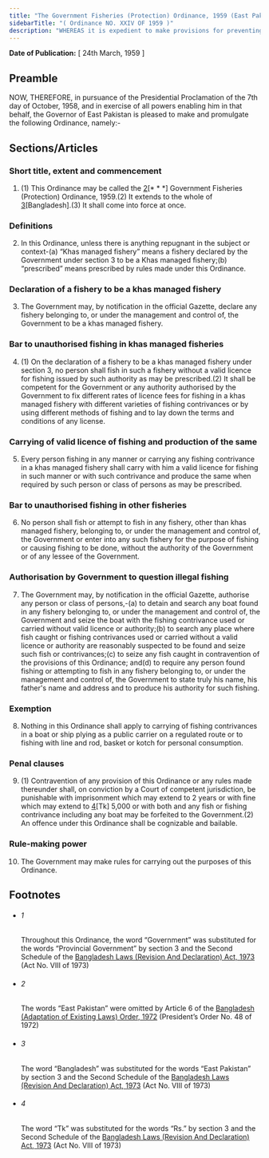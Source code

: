 ```yaml
---
title: "The Government Fisheries (Protection) Ordinance, 1959 (East Pakistan Ordinance)"
sidebarTitle: "( Ordinance NO. XXIV OF 1959 )"
description: "WHEREAS it is expedient to make provisions for preventing unauthorised fishing in fisheries belonging to, or under the management and control of, the Government;1♣"
---
```


**Date of Publication:** [ 24th March, 1959 ]

## Preamble

NOW, THEREFORE, in pursuance of the Presidential Proclamation of the 7th day of October, 1958, and in exercise of all powers enabling him in that behalf, the Governor of East Pakistan is pleased to make and promulgate the following Ordinance, namely:-

## Sections/Articles

### Short title, extent and commencement

1. (1) This Ordinance may be called the [2](1)[\* \* \*] Government Fisheries (Protection) Ordinance, 1959.(2) It extends to the whole of [3](2)[Bangladesh].(3) It shall come into force at once.

### Definitions

2. In this Ordinance, unless there is anything repugnant in the subject or context-(a) “Khas managed fishery” means a fishery declared by the Government under section 3 to be a Khas managed fishery;(b) “prescribed” means prescribed by rules made under this Ordinance.

### Declaration of a fishery to be a khas managed fishery

3. The Government may, by notification in the official Gazette, declare any fishery belonging to, or under the management and control of, the Government to be a khas managed fishery.

### Bar to unauthorised fishing in khas managed fisheries

4. (1) On the declaration of a fishery to be a khas managed fishery under section 3, no person shall fish in such a fishery without a valid licence for fishing issued by such authority as may be prescribed.(2) It shall be competent for the Government or any authority authorised by the Government to fix different rates of licence fees for fishing in a khas managed fishery with different varieties of fishing contrivances or by using different methods of fishing and to lay down the terms and conditions of any license.

### Carrying of valid licence of fishing and production of the same

5. Every person fishing in any manner or carrying any fishing contrivance in a khas managed fishery shall carry with him a valid licence for fishing in such manner or with such contrivance and produce the same when required by such person or class of persons as may be prescribed.

### Bar to unauthorised fishing in other fisheries

6. No person shall fish or attempt to fish in any fishery, other than khas managed fishery, belonging to, or under the management and control of, the Government or enter into any such fishery for the purpose of fishing or causing fishing to be done, without the authority of the Government or of any lessee of the Government.

### Authorisation by Government to question illegal fishing

7. The Government may, by notification in the official Gazette, authorise any person or class of persons,-(a) to detain and search any boat found in any fishery belonging to, or under the management and control of, the Government and seize the boat with the fishing contrivance used or carried without valid licence or authority;(b) to search any place where fish caught or fishing contrivances used or carried without a valid licence or authority are reasonably suspected to be found and seize such fish or contrivances;(c) to seize any fish caught in contravention of the provisions of this Ordinance; and(d) to require any person found fishing or attempting to fish in any fishery belonging to, or under the management and control of, the Government to state truly his name, his father's name and address and to produce his authority for such fishing.

### Exemption

8. Nothing in this Ordinance shall apply to carrying of fishing contrivances in a boat or ship plying as a public carrier on a regulated route or to fishing with line and rod, basket or kotch for personal consumption.

### Penal clauses

9. (1) Contravention of any provision of this Ordinance or any rules made thereunder shall, on conviction by a Court of competent jurisdiction, be punishable with imprisonment which may extend to 2 years or with fine which may extend to [4](1)[Tk] 5,000 or with both and any fish or fishing contrivance including any boat may be forfeited to the Government.(2) An offence under this Ordinance shall be cognizable and bailable.

### Rule-making power

10. The Government may make rules for carrying out the purposes of this Ordinance.

## Footnotes

- ###### 1

  Throughout this Ordinance, the word “Government” was substituted for the words “Provincial Government” by section 3 and the Second Schedule of the [Bangladesh Laws (Revision And Declaration) Act, 1973](/act-430.html "Bangladesh Laws (Revision And Declaration) Act, 1973") (Act No. VIII of 1973)

- ###### 2

  The words “East Pakistan” were omitted by Article 6 of the [Bangladesh (Adaptation of Existing Laws) Order, 1972](/act-388.html "Bangladesh (Adaptation of Existing Laws) Order, 1972 ") (President’s Order No. 48 of 1972)

- ###### 3

  The word “Bangladesh” was substituted for the words “East Pakistan” by section 3 and the Second Schedule of the [Bangladesh Laws (Revision And Declaration) Act, 1973](/act-430.html "Bangladesh Laws (Revision And Declaration) Act, 1973") (Act No. VIII of 1973)

- ###### 4

  The word “Tk” was substituted for the words “Rs.” by section 3 and the Second Schedule of the [Bangladesh Laws (Revision And Declaration) Act, 1973](/act-430.html "Bangladesh Laws (Revision And Declaration) Act, 1973") (Act No. VIII of 1973)
